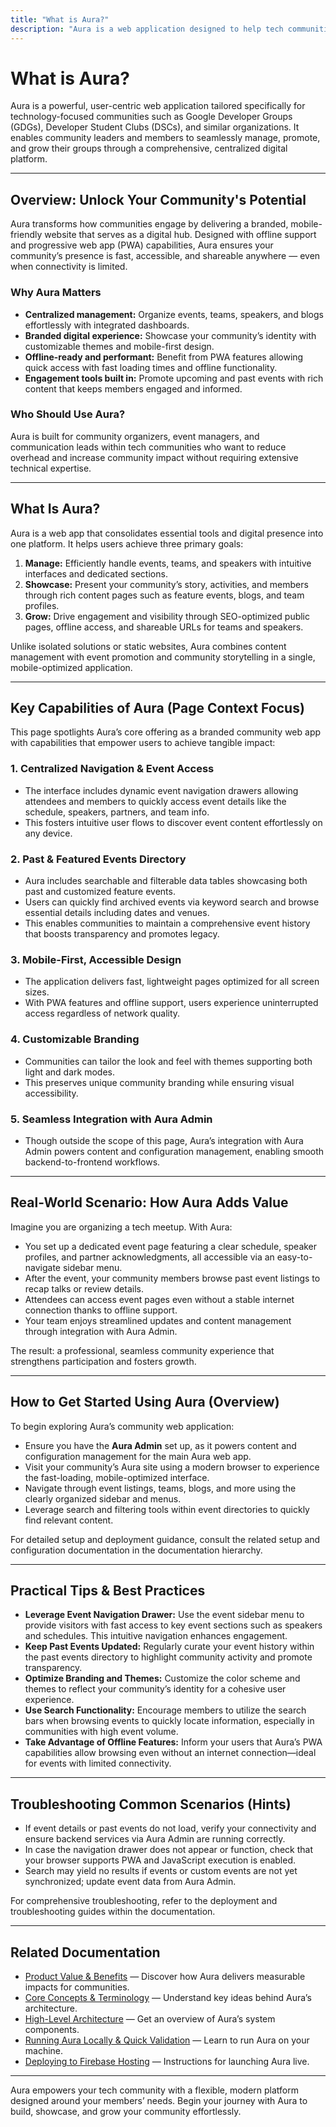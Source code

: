 ```yaml
---
title: "What is Aura?"
description: "Aura is a web application designed to help tech communities like GDGs or DSCs manage, showcase, and grow their organizations through centralized, seamless, and customizable digital experiences. It delivers a branded, mobile-friendly website with essential tooling and dashboards for events, teams, blogs, and more—all enhanced by offline support, fast loading, and PWA features."
---
```


# What is Aura?

Aura is a powerful, user-centric web application tailored specifically for technology-focused communities such as Google Developer Groups (GDGs), Developer Student Clubs (DSCs), and similar organizations. It enables community leaders and members to seamlessly manage, promote, and grow their groups through a comprehensive, centralized digital platform.

---

## Overview: Unlock Your Community's Potential

Aura transforms how communities engage by delivering a branded, mobile-friendly website that serves as a digital hub. Designed with offline support and progressive web app (PWA) capabilities, Aura ensures your community’s presence is fast, accessible, and shareable anywhere — even when connectivity is limited.

### Why Aura Matters

- **Centralized management:** Organize events, teams, speakers, and blogs effortlessly with integrated dashboards.
- **Branded digital experience:** Showcase your community’s identity with customizable themes and mobile-first design.
- **Offline-ready and performant:** Benefit from PWA features allowing quick access with fast loading times and offline functionality.
- **Engagement tools built in:** Promote upcoming and past events with rich content that keeps members engaged and informed.

### Who Should Use Aura?

Aura is built for community organizers, event managers, and communication leads within tech communities who want to reduce overhead and increase community impact without requiring extensive technical expertise.

---

## What Is Aura?

Aura is a web app that consolidates essential tools and digital presence into one platform. It helps users achieve three primary goals:

1. **Manage:** Efficiently handle events, teams, and speakers with intuitive interfaces and dedicated sections.
2. **Showcase:** Present your community’s story, activities, and members through rich content pages such as feature events, blogs, and team profiles.
3. **Grow:** Drive engagement and visibility through SEO-optimized public pages, offline access, and shareable URLs for teams and speakers.

Unlike isolated solutions or static websites, Aura combines content management with event promotion and community storytelling in a single, mobile-optimized application.

---

## Key Capabilities of Aura (Page Context Focus)

This page spotlights Aura’s core offering as a branded community web app with capabilities that empower users to achieve tangible impact:

### 1. Centralized Navigation & Event Access
- The interface includes dynamic event navigation drawers allowing attendees and members to quickly access event details like the schedule, speakers, partners, and team info.
- This fosters intuitive user flows to discover event content effortlessly on any device.

### 2. Past & Featured Events Directory
- Aura includes searchable and filterable data tables showcasing both past and customized feature events.
- Users can quickly find archived events via keyword search and browse essential details including dates and venues.
- This enables communities to maintain a comprehensive event history that boosts transparency and promotes legacy.

### 3. Mobile-First, Accessible Design
- The application delivers fast, lightweight pages optimized for all screen sizes.
- With PWA features and offline support, users experience uninterrupted access regardless of network quality.

### 4. Customizable Branding
- Communities can tailor the look and feel with themes supporting both light and dark modes.
- This preserves unique community branding while ensuring visual accessibility.

### 5. Seamless Integration with Aura Admin
- Though outside the scope of this page, Aura’s integration with Aura Admin powers content and configuration management, enabling smooth backend-to-frontend workflows.

---

## Real-World Scenario: How Aura Adds Value

Imagine you are organizing a tech meetup. With Aura:

- You set up a dedicated event page featuring a clear schedule, speaker profiles, and partner acknowledgments, all accessible via an easy-to-navigate sidebar menu.
- After the event, your community members browse past event listings to recap talks or review details.
- Attendees can access event pages even without a stable internet connection thanks to offline support.
- Your team enjoys streamlined updates and content management through integration with Aura Admin.

The result: a professional, seamless community experience that strengthens participation and fosters growth.

---

## How to Get Started Using Aura (Overview)

To begin exploring Aura’s community web application:

- Ensure you have the **Aura Admin** set up, as it powers content and configuration management for the main Aura web app.
- Visit your community’s Aura site using a modern browser to experience the fast-loading, mobile-optimized interface.
- Navigate through event listings, teams, blogs, and more using the clearly organized sidebar and menus.
- Leverage search and filtering tools within event directories to quickly find relevant content.

For detailed setup and deployment guidance, consult the related setup and configuration documentation in the documentation hierarchy.

---

## Practical Tips & Best Practices

- **Leverage Event Navigation Drawer:** Use the event sidebar menu to provide visitors with fast access to key event sections such as speakers and schedules. This intuitive navigation enhances engagement.
- **Keep Past Events Updated:** Regularly curate your event history within the past events directory to highlight community activity and promote transparency.
- **Optimize Branding and Themes:** Customize the color scheme and themes to reflect your community’s identity for a cohesive user experience.
- **Use Search Functionality:** Encourage members to utilize the search bars when browsing events to quickly locate information, especially in communities with high event volume.
- **Take Advantage of Offline Features:** Inform your users that Aura’s PWA capabilities allow browsing even without an internet connection—ideal for events with limited connectivity.

---

## Troubleshooting Common Scenarios (Hints)

- If event details or past events do not load, verify your connectivity and ensure backend services via Aura Admin are running correctly.
- In case the navigation drawer does not appear or function, check that your browser supports PWA and JavaScript execution is enabled.
- Search may yield no results if events or custom events are not yet synchronized; update event data from Aura Admin.

For comprehensive troubleshooting, refer to the deployment and troubleshooting guides within the documentation.

---


## Related Documentation

- [Product Value & Benefits](../product-intro-core-concepts/value-proposition) — Discover how Aura delivers measurable impacts for communities.
- [Core Concepts & Terminology](../product-intro-core-concepts/core-concepts) — Understand key ideas behind Aura’s architecture.
- [High-Level Architecture](../architecture-features-users/high-level-architecture) — Get an overview of Aura’s system components.
- [Running Aura Locally & Quick Validation](../../getting-started/run-validate-deploy/local-run-validation) — Learn to run Aura on your machine.
- [Deploying to Firebase Hosting](../../getting-started/run-validate-deploy/firebase-deployment) — Instructions for launching Aura live.

---

Aura empowers your tech community with a flexible, modern platform designed around your members’ needs. Begin your journey with Aura to build, showcase, and grow your community effortlessly.


